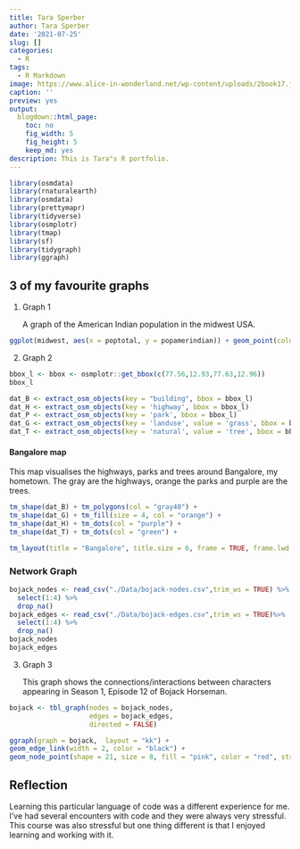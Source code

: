 ```yaml
---
title: Tara Sperber
author: Tara Sperber
date: '2021-07-25'
slug: []
categories:
  - R
tags:
  - R Markdown
image: https://www.alice-in-wonderland.net/wp-content/uploads/2book17.jpg
caption: ''
preview: yes
output:
  blogdown::html_page:
    toc: no
    fig_width: 5
    fig_height: 5
    keep_md: yes
description: This is Tara"s R portfolio.
---
```


```r
library(osmdata)
library(rnaturalearth)
library(osmdata)
library(prettymapr) 
library(tidyverse) 
library(osmplotr) 
library(tmap) 
library(sf)
library(tidygraph)
library(ggraph)
```

## 3 of my favourite graphs

1.  Graph 1

    A graph of the American Indian population in the midwest USA.

```r
ggplot(midwest, aes(x = poptotal, y = popamerindian)) + geom_point(colour = "red") + geom_smooth(colour = "yellow") 
```

2.  Graph 2


```r
bbox_l <- bbox <- osmplotr::get_bbox(c(77.56,12.93,77.63,12.96))
bbox_l
```

```r
dat_B <- extract_osm_objects(key = "building", bbox = bbox_l) 
dat_H <- extract_osm_objects(key = 'highway', bbox = bbox_l)
dat_P <- extract_osm_objects(key = 'park', bbox = bbox_l)
dat_G <- extract_osm_objects(key = 'landuse', value = 'grass', bbox = bbox_l)
dat_T <- extract_osm_objects(key = 'natural', value = 'tree', bbox = bbox_l)
```


#### Bangalore map

This map visualises the highways, parks and trees around Bangalore, my hometown. The gray are the highways, orange the parks and purple are the trees.

```r

tm_shape(dat_B) + tm_polygons(col = "gray40") +
tm_shape(dat_G) + tm_fill(size = 4, col = "orange") +
tm_shape(dat_H) + tm_dots(col = "purple") +
tm_shape(dat_T) + tm_dots(col = "green") +

tm_layout(title = "Bangalore", title.size = 6, frame = TRUE, frame.lwd = 5, bg.color = "lightyellow")
```

### Network Graph

```r
bojack_nodes <- read_csv("./Data/bojack-nodes.csv",trim_ws = TRUE) %>% 
  select(1:4) %>% 
  drop_na()
bojack_edges <- read_csv("./Data/bojack-edges.csv",trim_ws = TRUE)%>% 
  select(1:4) %>% 
  drop_na()
bojack_nodes
bojack_edges
```

3.  Graph 3

    This graph shows the connections/interactions between characters appearing in Season 1, Episode 12 of Bojack Horseman.

```r
bojack <- tbl_graph(nodes = bojack_nodes, 
                    edges = bojack_edges,
                    directed = FALSE)

ggraph(graph = bojack,  layout = "kk") +
geom_edge_link(width = 2, color = "black") +
geom_node_point(shape = 21, size = 8, fill = "pink", color = "red", stroke = 2) 
```

## Reflection

Learning this particular language of code was a different experience for me. I've had several encounters with code and they were always very stressful. This course was also stressful but one thing different is that I enjoyed learning and working with it.


